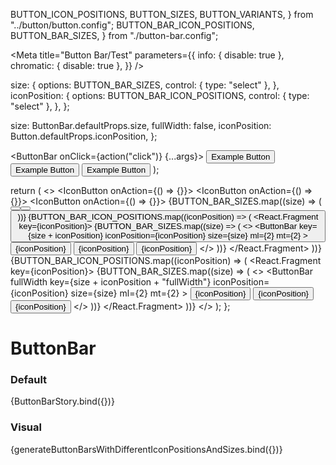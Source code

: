   BUTTON_ICON_POSITIONS,
  BUTTON_SIZES,
  BUTTON_VARIANTS,
} from "../button/button.config";
  BUTTON_BAR_ICON_POSITIONS,
  BUTTON_BAR_SIZES,
} from "./button-bar.config";

<Meta
  title="Button Bar/Test"
  parameters={{
    info: { disable: true },
    chromatic: { disable: true },
  }}
/>

  size: {
    options: BUTTON_BAR_SIZES,
    control: { type: "select" },
  },
  iconPosition: {
    options: BUTTON_BAR_ICON_POSITIONS,
    control: { type: "select" },
  },
};

  size: ButtonBar.defaultProps.size,
  fullWidth: false,
  iconPosition: Button.defaultProps.iconPosition,
};

  <ButtonBar onClick={action("click")} {...args}>
    <Button iconType="search">Example Button</Button>
    <Button iconType="pdf">Example Button</Button>
    <Button iconType="csv">Example Button</Button>
  </ButtonBar>
);

  return (
    <>
      <ButtonBar ml={2} mt={2}>
        <IconButton onAction={() => {}}>
          <Icon type="pdf" />
        </IconButton>
        <IconButton onAction={() => {}}>
          <Icon type="csv" />
        </IconButton>
        <IconButton onAction={() => {}}>
          <Icon type="search" />
        </IconButton>
      </ButtonBar>
      {BUTTON_BAR_SIZES.map((size) => (
        <ButtonBar key={size} size={size} ml={2} mt={2}>
          <Button iconType="pdf" />
          <Button iconType="csv" />
          <Button iconType="search" />
        </ButtonBar>
      ))}
      {BUTTON_BAR_ICON_POSITIONS.map((iconPosition) => (
        <React.Fragment key={iconPosition}>
          {BUTTON_BAR_SIZES.map((size) => (
            <>
              <ButtonBar
                key={size + iconPosition}
                iconPosition={iconPosition}
                size={size}
                ml={2}
                mt={2}
              >
                <Button iconType="pdf">{iconPosition}</Button>
                <Button iconType="csv">{iconPosition}</Button>
                <Button iconType="search">{iconPosition}</Button>
              </ButtonBar>
            </>
          ))}
        </React.Fragment>
      ))}
      {BUTTON_BAR_ICON_POSITIONS.map((iconPosition) => (
        <React.Fragment key={iconPosition}>
          {BUTTON_BAR_SIZES.map((size) => (
            <>
              <ButtonBar
                fullWidth
                key={size + iconPosition + "fullWidth"}
                iconPosition={iconPosition}
                size={size}
                ml={2}
                mt={2}
              >
                <Button iconType="pdf">{iconPosition}</Button>
                <Button iconType="csv">{iconPosition}</Button>
                <Button iconType="search">{iconPosition}</Button>
              </ButtonBar>
            </>
          ))}
        </React.Fragment>
      ))}
    </>
  );
};

# ButtonBar

### Default

<Canvas>
  <Story
    name="default"
    argTypes={commonArgTypesButtonBar}
    args={commonArgsButtonBar}
  >
    {ButtonBarStory.bind({})}
  </Story>
</Canvas>

### Visual

<Canvas>
  <Story
    name="visual"
    parameters={{
      chromatic: { disable: false },
    }}
  >
    {generateButtonBarsWithDifferentIconPositionsAndSizes.bind({})}
  </Story>
</Canvas>

